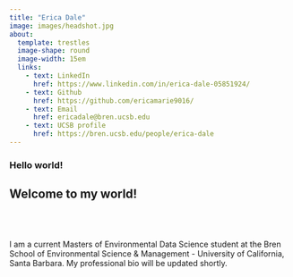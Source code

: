 ```yaml
---
title: "Erica Dale"
image: images/headshot.jpg
about: 
  template: trestles
  image-shape: round
  image-width: 15em
  links:
    - text: LinkedIn
      href: https://www.linkedin.com/in/erica-dale-05851924/
    - text: Github
      href: https://github.com/ericamarie9016/
    - text: Email
      href: ericadale@bren.ucsb.edu
    - text: UCSB profile
      href: https://bren.ucsb.edu/people/erica-dale
---
```


<h3>**Hello world!**</h3>

<h2 class="custom-subtitle">

Welcome to my world!

</h2>

<br></br>

I am a current Masters of Environmental Data Science student at the Bren School of Environmental Science & Management - University of California, Santa Barbara. My professional bio will be updated shortly.\
